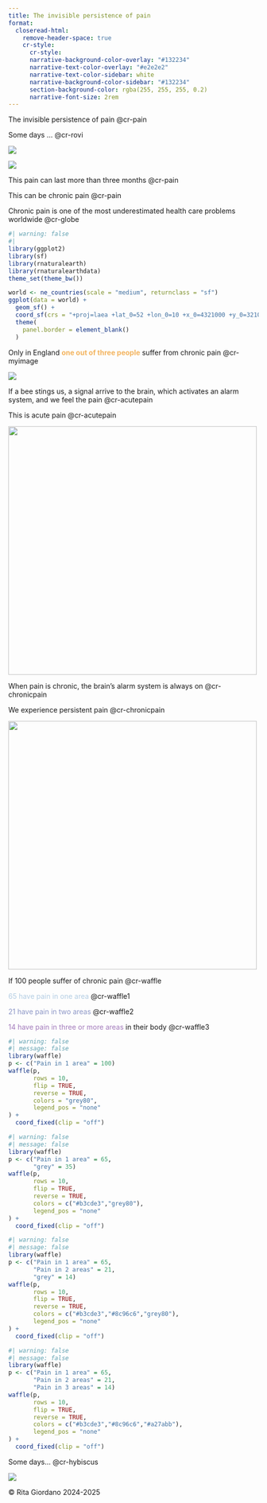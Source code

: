 ```yaml
---
title: The invisible persistence of pain
format:
  closeread-html:
    remove-header-space: true
    cr-style:
      cr-style:
      narrative-background-color-overlay: "#132234"
      narrative-text-color-overlay: "#e2e2e2"
      narrative-text-color-sidebar: white
      narrative-background-color-sidebar: "#132234"
      section-background-color: rgba(255, 255, 255, 0.2)
      narrative-font-size: 2rem
---
```


::: cr-section
The invisible persistence of pain @cr-pain

Some days ...  @cr-rovi

::: {#cr-rovi}
![](img/rovi.jpg)
:::

::: {#cr-pain}
![](img/rovi2.jpg)<!-- ... you wake up in pain  -->
:::

This pain can last more than three months @cr-pain

This can be chronic pain  @cr-pain

Chronic pain is one of the most underestimated health care problems worldwide [@cr-globe]{pan-to="5%,5%" scale-by="1.5"}

:::{#cr-globe}
```r
#| warning: false
#| 
library(ggplot2)
library(sf)
library(rnaturalearth)
library(rnaturalearthdata)
theme_set(theme_bw())

world <- ne_countries(scale = "medium", returnclass = "sf")
ggplot(data = world) +
  geom_sf() +
  coord_sf(crs = "+proj=laea +lat_0=52 +lon_0=10 +x_0=4321000 +y_0=3210000 +ellps=GRS80 +units=m +no_defs ") +
  theme(
    panel.border = element_blank()
  )

```
:::

<callout>Only in England [<b>one out of three people</b>]{style="color:#f3B45F;"} suffer from chronic pain</callout> @cr-myimage

:::{#cr-myimage}
![](img/donut_chart_cp.png)
:::

If a bee stings us, a signal arrive to the brain, which activates an alarm system, and we feel the pain @cr-acutepain

This is acute pain @cr-acutepain

:::{#cr-acutepain}
![](img/acute_pain.gif){width=500}
:::

When pain is chronic, the brain's alarm system is always on @cr-chronicpain

We experience persistent pain @cr-chronicpain

:::{#cr-chronicpain}
![](img/chronic_pain.gif){width=500}

:::

<callout>If 100 people suffer of chronic pain</callout> @cr-waffle

<callout>[65 have pain in one area]{style="color:#b3cde3"}</callout> @cr-waffle1

<callout>[21 have pain in two areas]{style="color:#8c96c6"}</callout> @cr-waffle2

<callout> [14 have pain in three or more areas]{style="color:#a27abb"}  in their body </callout> @cr-waffle3

:::{#cr-waffle}
```r
#| warning: false
#| message: false
library(waffle)
p <- c("Pain in 1 area" = 100)
waffle(p,
       rows = 10,
       flip = TRUE,
       reverse = TRUE,
       colors = "grey80",
       legend_pos = "none"
) +
  coord_fixed(clip = "off")
```
:::

:::{#cr-waffle1}
```r
#| warning: false
#| message: false
library(waffle)
p <- c("Pain in 1 area" = 65,
       "grey" = 35)
waffle(p,
       rows = 10,
       flip = TRUE,
       reverse = TRUE,
       colors = c("#b3cde3","grey80"), 
       legend_pos = "none"
) +
  coord_fixed(clip = "off")
```
:::

:::{#cr-waffle2}
```r
#| warning: false
#| message: false
library(waffle)
p <- c("Pain in 1 area" = 65,
       "Pain in 2 areas" = 21,
       "grey" = 14)
waffle(p,
       rows = 10,
       flip = TRUE,
       reverse = TRUE,
       colors = c("#b3cde3","#8c96c6","grey80"), 
       legend_pos = "none"
) +
  coord_fixed(clip = "off")
```
:::

:::{#cr-waffle3}
```r
#| warning: false
#| message: false
library(waffle)
p <- c("Pain in 1 area" = 65,
       "Pain in 2 areas" = 21,
       "Pain in 3 areas" = 14)
waffle(p,
       rows = 10,
       flip = TRUE,
       reverse = TRUE,
       colors = c("#b3cde3","#8c96c6","#a27abb"),
       legend_pos = "none"
) +
  coord_fixed(clip = "off")
```
:::
Some days... @cr-hybiscus

:::{#cr-hybiscus}
![](img/hybiscus4.jpg)
:::
:::


© Rita Giordano 2024-2025
